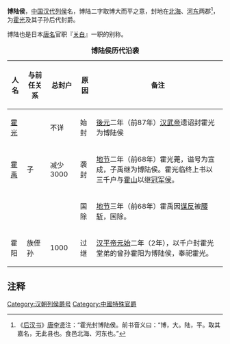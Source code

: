 '''博陆侯'''，[[中国|中国]][[汉代|汉代]][[列侯|列侯]]名，博陆二字取博大而平之意，封地在[[北海郡|北海]]、[[河東郡_(中國)|河东]]两郡<ref>《[[后汉书|后汉书]]》[[唐|唐]][[李贤_(唐)|李贤]]注：“霍光封博陆侯。前书音义曰：“博，大。陆，平。取其嘉名，无此县也。食邑北海、河东也。”</ref>，为[[霍光|霍光]]及其子孙后代封爵。

博陆也是日本[[唐名|唐名]]官职『[[关白|关白]]』一职的别称。

{| border="0" cellpadding="3px" style="border: 1px solid #999; background-color:#ffffff;"
|-align="center" style="background-color: #cccccc;"
|+ '''博陆侯历代沿袭'''
! 人名 
! 与前任关系 
! 总封户 
! 原因 
! 备注
|-----
| [[霍光|霍光]] 
|
| 不详
|始封 
|[[後元_(漢武帝)|後元]]二年（前87年）[[汉武帝|汉武帝]]遗诏封霍光为博陆侯
|-----
| [[霍禹|霍禹]] 
|子 
| 减少 3000
|袭封 
|[[地节|地节]]二年（前68年）霍光薨，谥号为宣成，子禹继为博陆侯。霍光临终上书以三千户与[[霍山|霍山]]以继[[冠军侯|冠军侯]]。
|-----
| 
| 
| 
|国除 
|[[地节|地节]]三年（前68年）霍禹因[[谋反|谋反]]被[[腰斩|腰斩]]，国除。
|-----
| 霍阳 
|族侄孙 
| 1000
|过继 
|[[汉平帝|汉平帝]][[元始_(西汉)|元始]]二年（2年），以千户封霍光堂弟的曾孙霍阳为博陆侯，奉祀霍光。
|}

== 注释 ==

<references />

{{DEFAULTSORT:B博陸侯}}
[[Category:汉朝列侯爵号|Category:汉朝列侯爵号]]
[[Category:中國特殊官爵|Category:中國特殊官爵]]